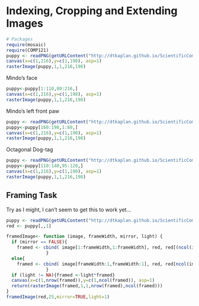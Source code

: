 Indexing, Cropping and Extending Images
========================================================

```r
# Packages
require(mosaic)
require(COMP121)
puppy <- readPNG(getURLContent("http://dtkaplan.github.io/ScientificComputing/Resources/Images/mindo.png"))
canvas(x=c(1,216),y=c(1,198), asp=1)
rasterImage(puppy,1,1,216,198)
```

Mindo's face
```r
puppy<-puppy[1:110,80:216,]
canvas(x=c(1,216),y=c(1,198), asp=1)
rasterImage(puppy,1,1,216,198)
```

Mindo's left front paw
```r
puppy <- readPNG(getURLContent("http://dtkaplan.github.io/ScientificComputing/Resources/Images/mindo.png"))
puppy<-puppy[160:198,1:80,]
canvas(x=c(1,216),y=c(1,198), asp=1)
rasterImage(puppy,1,1,216,198)
```
Octagonal Dog-tag
```r
puppy <- readPNG(getURLContent("http://dtkaplan.github.io/ScientificComputing/Resources/Images/mindo.png"))
puppy<-puppy[110:140,95:120,]
canvas(x=c(1,216),y=c(1,198), asp=1)
rasterImage(puppy,1,1,216,198)
```

## Framing Task
Try as I might, I can't seem to get this to work yet...
```r
puppy <- readPNG(getURLContent("http://dtkaplan.github.io/ScientificComputing/Resources/Images/mindo.png"))
red <- puppy[,,1]
```
```r
framedImage<- function (image, frameWidth, mirror, light) {
  if (mirror == FALSE){
    framed <- cbind( image[1:frameWidth,1:frameWidth], red, red[(ncol(image)-frameWidth):ncol(image),(nrow(image)-frameWidth):nro(image)] )
               }
  else{
    framed <- cbind( image[frameWidth:1,frameWidth:1], red, red[ncol(image):(ncol(image)-frameWidth),nrow(image):(nrow(image)-frameWidth)] )
               }
  if (light != NA){framed <-light*framed}
  canvas(x=c(1,nrow(framed)),y=c(1,ncol(framed)), asp=1)
  return(rasterImage(framed,1,1,nrow(framed),ncol(framed)))
}
framedImage(red,25,mirror=TRUE,light=1)
```
